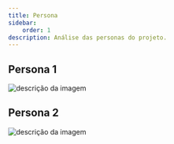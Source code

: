```yaml
---
title: Persona
sidebar:
    order: 1
description: Análise das personas do projeto.
---
```


## Persona 1
![descrição da imagem](/assets/Persona1.png)

## Persona 2
![descrição da imagem](/assets/Persona2.png)
